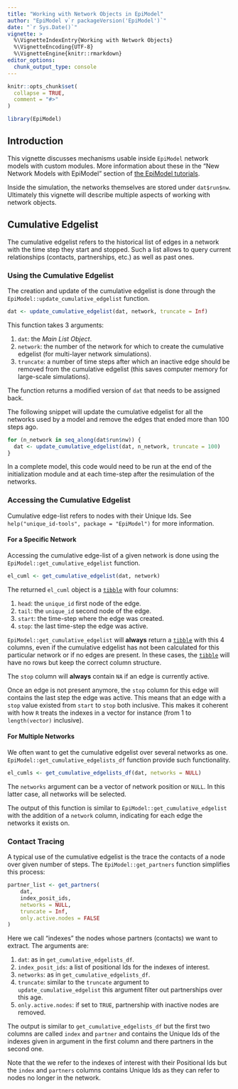 ```yaml
---
title: "Working with Network Objects in EpiModel"
author: "EpiModel v`r packageVersion('EpiModel')`"
date: "`r Sys.Date()`"
vignette: >
  %\VignetteIndexEntry{Working with Network Objects}
  %\VignetteEncoding{UTF-8}
  %\VignetteEngine{knitr::rmarkdown}
editor_options:
  chunk_output_type: console
---
```


```r
knitr::opts_chunk$set(
  collapse = TRUE,
  comment = "#>"
)
```

```r
library(EpiModel)
```

## Introduction

This vignette discusses mechanisms usable inside `EpiModel` network models with custom modules. More information about these in the "New Network Models with
EpiModel" section of [the EpiModel tutorials](http://www.epimodel.org/tut.html).

Inside the simulation, the networks themselves are stored under `dat$run$nw`. Ultimately this vignette will describe multiple aspects of working with network
objects.

## Cumulative Edgelist

The cumulative edgelist refers to the historical list of edges in a network with the time step they start and stopped. Such a list allows to query current relationships (contacts, partnerships, etc.) as well as past ones.

### Using the Cumulative Edgelist

The creation and update of the cumulative edgelist is done through the `EpiModel::update_cumulative_edgelist` function.

```r
dat <- update_cumulative_edgelist(dat, network, truncate = Inf)
```

This function takes 3 arguments:

1. `dat`: the *Main List Object*.
2. `network`: the number of the network for which to create the cumulative edgelist (for multi-layer network simulations).
3. `truncate`: a number of time steps after which an inactive edge should be removed from the cumulative edgelist (this saves computer memory for large-scale simulations).

The function returns a modified version of `dat` that needs to be assigned back.

The following snippet will update the cumulative edgelist for all the networks used by a model and remove the edges that ended more than 100 steps ago.

```r
for (n_network in seq_along(dat$run$nw)) {
  dat <- update_cumulative_edgelist(dat, n_network, truncate = 100)
}
```

In a complete model, this code would need to be run at the end of the initialization module and at each time-step after the resimulation of the networks.

### Accessing the Cumulative Edgelist

Cumulative edge-list refers to nodes with their Unique Ids. See `help("unique_id-tools", package = "EpiModel")` for more information.

#### For a Specific Network

Accessing the cumulative edge-list of a given network is done using the `EpiModel::get_cumulative_edgelist` function.

```r
el_cuml <- get_cumulative_edgelist(dat, network)
```

The returned `el_cuml` object is a [`tibble`](https://tibble.tidyverse.org/) with four columns:

1. `head`: the `unique_id` first node of the edge.
2. `tail`: the `unique_id` second node of the edge.
3. `start`: the time-step where the edge was created.
4. `stop`: the last time-step the edge was active.

`EpiModel::get_cumulative_edgelist` will **always** return a [`tibble`](https://tibble.tidyverse.org/) with this 4 columns, even if the cumulative edgelist has not been calculated for this particular network or if no edges are present. In these cases, the [`tibble`](https://tibble.tidyverse.org/) will have no rows but keep the correct column structure.

The `stop` column will **always** contain `NA` if an edge is currently active.

Once an edge is not present anymore, the `stop` column for this edge will contains the last step the edge was active. This means that an edge with a `stop` value existed from `start` to `stop` both inclusive. This makes it coherent with how `R` treats the indexes in a vector for instance (from 1 to `length(vector)` inclusive).

#### For Multiple Networks

We often want to get the cumulative edgelist over several networks as one. `EpiModel::get_cumulative_edgelists_df` function provide such functionality.

```r
el_cumls <- get_cumulative_edgelists_df(dat, networks = NULL)
```

The `networks` argument can be a vector of network position or `NULL`. In this latter case, all networks will be selected.

The output of this function is similar to `EpiModel::get_cumulative_edgelist` with the addition of a `network` column, indicating for each edge the networks
it exists on.

### Contact Tracing

A typical use of the cumulative edgelist is the trace the contacts of a node over given number of steps. The `EpiModel::get_partners` function simplifies this process:

```r
partner_list <- get_partners(
    dat,
    index_posit_ids,
    networks = NULL,
    truncate = Inf,
    only.active.nodes = FALSE
)
```

Here we call "indexes" the nodes whose partners (contacts) we want to extract. The arguments are:

1. `dat`: as in `get_cumulative_edgelists_df`.
2. `index_posit_ids`: a list of positional Ids for the indexes of interest.
3. `networks`: as in `get_cumulative_edgelists_df`.
4. `truncate`: similar to the `truncate` argument to `update_cumulative_edgelist` this argument filter out partnerships over this age.
5. `only.active.nodes`: if set to `TRUE`, partnership with inactive nodes are removed.

The output is similar to `get_cumulative_edgelists_df` but the first two columns are called `index` and `partner` and contains the Unique Ids of the indexes given in argument in the first column and there partners in the second one.

Note that the we refer to the indexes of interest with their Positional Ids but the `index` and `partners` columns contains Unique Ids as they can refer to
nodes no longer in the network.
